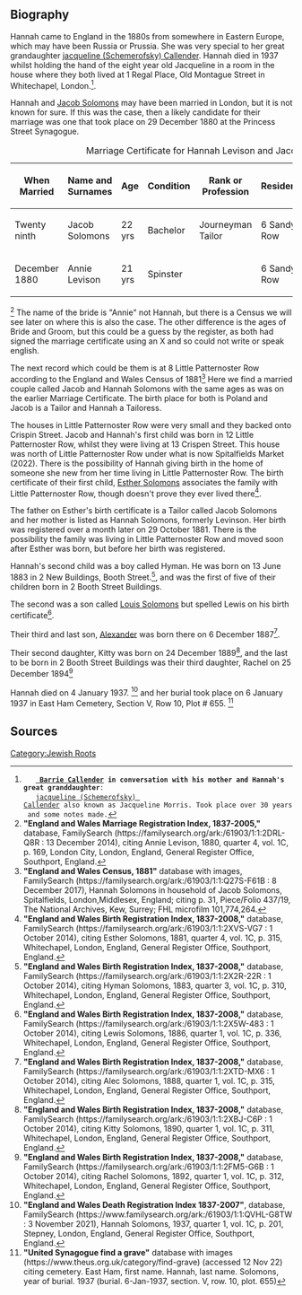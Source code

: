 [[Category:Jewish Roots]]
== Biography ==

Hannah came to England in the 1880s from somewhere in Eastern Europe, which may have been Russia or Prussia. She was very special to her great grandaughter [[Schemerofsky-1 |jacqueline (Schemerofsky) Callender]]. Hannah died in 1937 whilst holding the hand of the eight year old Jacqueline in a room in the house where they both lived at 1 Regal Place, Old Montague Street in Whitechapel, London.<ref name="CONVO-JC">
    '''[[Callender-401 | Barrie Callender]] in conversation with his mother and Hannah's great granddaughter''': 
    [[Schemerofsky-1 |jacqueline (Schemerofsky) Callender]] also known as Jacqueline Morris. Took place over 30 years and some notes made.
</ref>.

Hannah and [[Solomons-288 | Jacob Solomons]] may have been married in London, but it is not known for sure.  If this was the case, then a likely candidate for their marriage was one that took place on 29 December 1880 at the Princess Street Synagogue.
{|class="wikitable" style="margin:auto"
|+ Marriage Certificate for Hannah Levison and Jacob Solomons
|-
! When Married !! Name and Surnames !! Age !! Condition !! Rank or Profession !!  Residence !! Father's Name !! Father's Occupation
|-
|Twenty ninth || Jacob Solomons || 22 yrs || Bachelor||Journeyman Tailor || 6 Sandy's Row ||Solomon Solomons ||Dealer
|-
|December 1880 ||Annie Levison || 21 yrs || Spinster|| &nbsp; || 6 Sandy's Row ||Jacob Levison ||Cap Maker
|}<ref name="MC1">
'''"England and Wales Marriage Registration Index, 1837-2005,"''' database, FamilySearch (https://familysearch.org/ark:/61903/1:1:2DRL-Q8R : 13 December 2014),
citing Annie Levison, 1880, quarter 4, vol. 1C, p. 169, London City, London, England, General Register Office, Southport, England.
</ref>
The name of the bride is "Annie" not Hannah, but there is a Census we will see later on where this is also the case.  The other difference is the ages of Bride and Groom, but this could be a guess by the register, as both had signed the marriage certificate using an X and so could not write or speak english.

The next record which could be them is at 8 Little Patternoster Row according to the England and Wales Census of 1881<ref name="1881Census">
'''"England and Wales Census, 1881"''' database with images, FamilySearch (https://familysearch.org/ark:/61903/1:1:Q27S-F61B : 8 December 2017), 
Hannah Solomons in household of Jacob Solomons, Spitalfields, London,Middlesex, England; 
citing p. 31, Piece/Folio 437/19, The National Archives, Kew, Surrey; FHL microfilm 101,774,264.
</ref> Here we find a married couple called Jacob and Hannah Solomons with the same ages as was on the earlier Marriage Certificate.  The birth place for both is Poland and Jacob is a Tailor and Hannah a Tailoress.

The houses in Little Patternoster Row were very small and they backed onto Crispin Street.  Jacob and Hannah's first child was born in 12 Little Patternoster Row, whilst they were living at 13 Crispen Street.  This house was north of Little Patternoster Row under what is now Spitalfields Market (2022).  There is the possibility of Hannah giving birth in the home of someone she new from her time living in Little Patternoster Row.  The birth certificate of their first child, [[Solomons-287 | Esther Solomons]] associates the family with Little Patternoster Row, though doesn't prove they ever lived there<ref name="BC1">
'''"England and Wales Birth Registration Index, 1837-2008,"''' database, FamilySearch (https://familysearch.org/ark:/61903/1:1:2XVS-VG7 : 1 October 2014),
citing Esther Solomons, 1881, quarter 4, vol. 1C, p. 315, Whitechapel, London, England, General Register Office, Southport, England. 
</ref>.

The father on Esther's birth certificate is a Tailor called Jacob Solomons and her mother is listed as Hannah Solomons, formerly Levinson.  Her birth was registered over a month later on 29 October 1881.  There is the possibility the family was living in Little Patternoster Row and moved soon after Esther was born, but before her birth was registered.

Hannah's second child was a boy called Hyman.  He was born on 13 June 1883 in 2 New Buildings, Booth Street.<ref name="BC2">
'''"England and Wales Birth Registration Index, 1837-2008,"''' database, FamilySearch (https://familysearch.org/ark:/61903/1:1:2X2R-22R : 1 October 2014), 
citing Hyman Solomons, 1883, quarter 3, vol. 1C, p. 310, Whitechapel, London, England, General Register Office, Southport, England. 
</ref>, and was the first of five of their children born in 2 Booth Street Buildings.

The second was a son called [[Solomons-267 | Louis Solomons]] but spelled Lewis on his birth certificate<ref name="BC3">
'''"England and Wales Birth Registration Index, 1837-2008,"''' database, FamilySearch (https://familysearch.org/ark:/61903/1:1:2X5W-483 : 1 October 2014),
citing Lewis Solomons, 1886, quarter 1, vol. 1C, p. 336, Whitechapel, London, England, General Register Office, Southport, England. 
</ref>. 

Their third and last son, [[Solomons-290 | Alexander]] was born there on 6 December 1887<ref name="BC4">
'''"England and Wales Birth Registration Index, 1837-2008,"''' database, FamilySearch (https://familysearch.org/ark:/61903/1:1:2XTD-MX6 : 1 October 2014),
citing Alec Solomons, 1888, quarter 1, vol. 1C, p. 315, Whitechapel, London, England, General Register Office, Southport, England.
</ref>.

Their second daughter, Kitty was born on 24 December 1889<ref name="BC5">
'''"England and Wales Birth Registration Index, 1837-2008,"''' database, FamilySearch (https://familysearch.org/ark:/61903/1:1:2XBJ-C6P : 1 October 2014),
citing Kitty Solomons, 1890, quarter 1, vol. 1C, p. 311, Whitechapel, London, England, General Register Office, Southport, England.
</ref>, and the last to be born in 2 Booth Street Buildings was their third daughter, Rachel on 25 December 1894<ref name="BC6">
'''"England and Wales Birth Registration Index, 1837-2008,"''' database, FamilySearch (https://familysearch.org/ark:/61903/1:1:2FM5-G6B : 1 October 2014),
citing Rachel Solomons, 1892, quarter 1, vol. 1C, p. 312, Whitechapel, London, England, General Register Office, Southport, England.
</ref>

Hannah died on 4 January 1937. <ref name="DC1">
'''"England and Wales Death Registration Index 1837-2007"''', database, FamilySearch (https://www.familysearch.org/ark:/61903/1:1:QVHL-G8TW : 3 November 2021),
Hannah Solomons, 1937, quarter 1, vol. 1C, p. 201, Stepney, London, England, General Register Office, Southport, England.
</ref> and her burial took place on 6 January 1937 in East Ham Cemetery, Section V, Row 10, Plot # 655. <ref name="BUR1">
'''"United Synagogue find a grave"''' database with images (https://www.theus.org.uk/category/find-grave) (accessed 12 Nov 22)
citing cemetery. East Ham, first name. Hannah, last name. Solomons, year of burial. 1937
(burial. 6-Jan-1937, section. V, row. 10, plot. 655)
</ref>

== Sources ==
<references />
